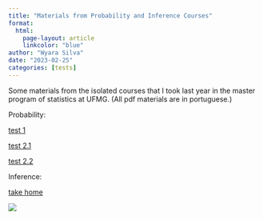 ---
title: "Materials from Probability and Inference Courses"
format: 
  html:
    page-layout: article
    linkcolor: "blue"
author: "Wyara Silva"
date: "2023-02-25"
categories: [tests]
---

Some materials from the isolated courses that I took last year in the master program of statistics at UFMG. (All pdf materials are in portuguese.)

Probability:

[test 1](probability_prova_1.pdf)

[test 2.1](probability_prova_2.pdf)

[test 2.2](probability_prova_2_v2.pdf)

Inference:

[take home](inferencia_questao.pdf)

![](board.jpg)
